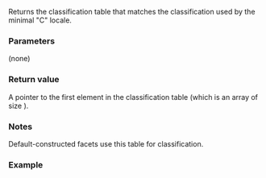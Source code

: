 {{cpp/locale/ctype_char/title|classic_table}}
{{cpp/locale/ctype/navbar}}
{{dcl begin}}
{{dcl header|locale}}
{{dcl rev multi|until1=c++11
|dcl1=
static const mask* classic_table() throw();
|dcl2=
static const mask* classic_table() noexcept;
}}
{{dcl end}}

Returns the classification table that matches the classification used by the minimal "C" locale.

===Parameters===
(none)

===Return value===
A pointer to the first element in the classification table (which is an array of size {{tt|std::ctype&lt;char&gt;::table_size}}).

===Notes===
Default-constructed {{c|std::ctype&lt;char&gt;}} facets use this table for classification.

===Example===
{{example}}

{{langlinks|ja|zh}}